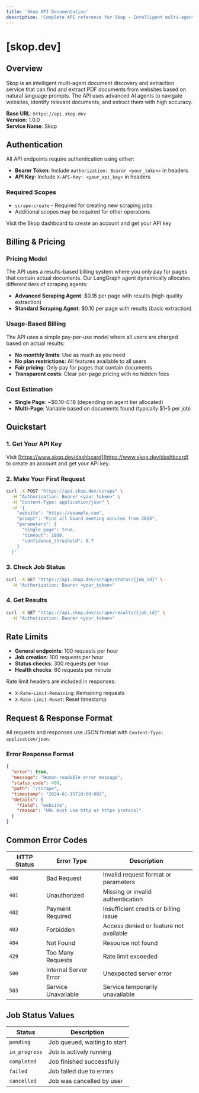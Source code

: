 ```yaml
---
title: 'Skop API Documentation'
description: 'Complete API reference for Skop - Intelligent multi-agent document discovery and extraction service'
---
```


# **[skop.dev]**

## Overview

Skop is an intelligent multi-agent document discovery and extraction service that can find and extract PDF documents from websites based on natural language prompts. The API uses advanced AI agents to navigate websites, identify relevant documents, and extract them with high accuracy.

**Base URL**: `https://api.skop.dev`  
**Version**: 1.0.0  
**Service Name**: Skop

## Authentication

All API endpoints require authentication using either:
- **Bearer Token**: Include `Authorization: Bearer <your_token>` in headers
- **API Key**: Include `X-API-Key: <your_api_key>` in headers

### Required Scopes
- `scrape:create` - Required for creating new scraping jobs
- Additional scopes may be required for other operations

<Card title="Get API Key" icon="key" href="https://www.skop.dev/dashboard">
  Visit the Skop dashboard to create an account and get your API key
</Card>

## Billing & Pricing

### Pricing Model
The API uses a results-based billing system where you only pay for pages that contain actual documents. Our LangGraph agent dynamically allocates different tiers of scraping agents:

- **Advanced Scraping Agent**: $0.18 per page with results (high-quality extraction)
- **Standard Scraping Agent**: $0.10 per page with results (basic extraction)

### Usage-Based Billing
The API uses a simple pay-per-use model where all users are charged based on actual results:

- **No monthly limits**: Use as much as you need
- **No plan restrictions**: All features available to all users
- **Fair pricing**: Only pay for pages that contain documents
- **Transparent costs**: Clear per-page pricing with no hidden fees

### Cost Estimation
- **Single Page**: ~$0.10-0.18 (depending on agent tier allocated)
- **Multi-Page**: Variable based on documents found (typically $1-5 per job)

## Quickstart

### 1. Get Your API Key
Visit [https://www.skop.dev/dashboard](https://www.skop.dev/dashboard) to create an account and get your API key.

### 2. Make Your First Request
```bash
curl -X POST "https://api.skop.dev/scrape" \
  -H "Authorization: Bearer <your_token>" \
  -H "Content-Type: application/json" \
  -d '{
    "website": "https://example.com",
    "prompt": "Find all board meeting minutes from 2024",
    "parameters": {
      "single_page": true,
      "timeout": 1800,
      "confidence_threshold": 0.7
    }
  }'
```

### 3. Check Job Status
```bash
curl -X GET "https://api.skop.dev/scrape/status/{job_id}" \
  -H "Authorization: Bearer <your_token>"
```

### 4. Get Results
```bash
curl -X GET "https://api.skop.dev/scrape/results/{job_id}" \
  -H "Authorization: Bearer <your_token>"
```

## Rate Limits

- **General endpoints**: 100 requests per hour
- **Job creation**: 100 requests per hour
- **Status checks**: 300 requests per hour
- **Health checks**: 60 requests per minute

Rate limit headers are included in responses:
- `X-Rate-Limit-Remaining`: Remaining requests
- `X-Rate-Limit-Reset`: Reset timestamp

## Request & Response Format

All requests and responses use JSON format with `Content-Type: application/json`.

### Error Response Format
```json
{
  "error": true,
  "message": "Human-readable error message",
  "status_code": 400,
  "path": "/scrape",
  "timestamp": "2024-01-15T10:00:00Z",
  "details": {
    "field": "website",
    "reason": "URL must use http or https protocol"
  }
}
```

## Common Error Codes

| HTTP Status | Error Type | Description |
|-------------|------------|-------------|
| `400` | Bad Request | Invalid request format or parameters |
| `401` | Unauthorized | Missing or invalid authentication |
| `402` | Payment Required | Insufficient credits or billing issue |
| `403` | Forbidden | Access denied or feature not available |
| `404` | Not Found | Resource not found |
| `429` | Too Many Requests | Rate limit exceeded |
| `500` | Internal Server Error | Unexpected server error |
| `503` | Service Unavailable | Service temporarily unavailable |

## Job Status Values

| Status | Description |
|--------|-------------|
| `pending` | Job queued, waiting to start |
| `in_progress` | Job is actively running |
| `completed` | Job finished successfully |
| `failed` | Job failed due to errors |
| `cancelled` | Job was cancelled by user |
